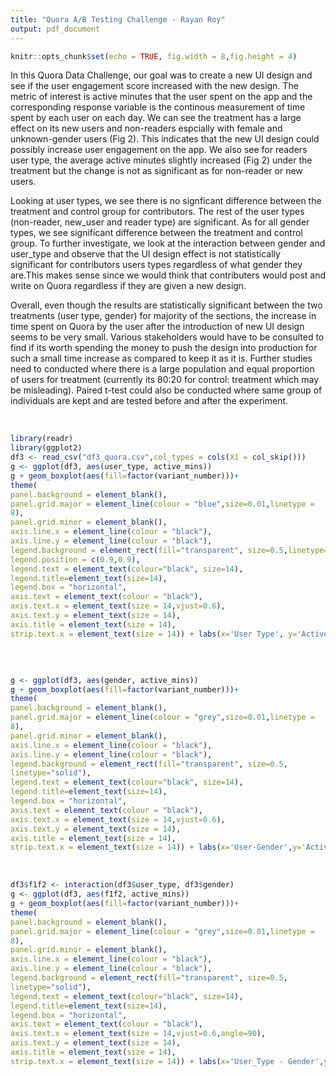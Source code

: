 ```yaml
---
title: "Quora A/B Testing Challenge - Rayan Roy"
output: pdf_document
---
```


```r
knitr::opts_chunk$set(echo = TRUE, fig.width = 8,fig.height = 4)
```

In this Quora Data Challenge, our goal was to create a new UI design and see if the user engagement score increased with the new design. The metric of interest is active minutes that the user spent on the app and the corresponding response variable is the continous measurement of time spent by each user on each day. We can see the treatment has a large effect on its new users and non-readers espcially with female and unknown-gender users (Fig 2). This indicates that the new UI design could possibly increase user engagement on the app. We also see for readers user type, the average active minutes slightly increased (Fig 2) under the treatment but the change is not as significant as for non-reader or new users.


Looking at user types, we see there is no signficant difference between the treatment and control group for contributors. The rest of the user types (non-reader, new_user and reader type) are significant. As for all gender types, we see significant difference between the treatment and control group. To further investigate, we look at the interaction between gender and user_type and observe that the UI design effect is not statistically significant for contributors users types regardless of what gender they are.This makes sense since we would think that contributers would post and write on Quora regardless if they are given a new design. 


Overall, even though the results are statistically significant between the two treatments (user type, gender) for majority of the sections, the increase in time spent on Quora by the user after the introduction of new UI design 
seems to be very small. Various stakeholders would have to be consulted to find if its worth spending the money to push the design into production for such a small time increase as compared to keep it as it is. Further studies need to conducted where there is a large population and equal proportion of users for treatment (currently its 80:20 for control: treatment which may be misleading). Paired t-test could also be conducted where same group of individuals are kept and are tested before and after the experiment. 

$\;$
$\;$

```r
library(readr)
library(ggplot2)
df3 <- read_csv("df3_quora.csv",col_types = cols(X1 = col_skip()))
g <- ggplot(df3, aes(user_type, active_mins))
g + geom_boxplot(aes(fill=factor(variant_number)))+
theme(
panel.background = element_blank(),
panel.grid.major = element_line(colour = "blue",size=0.01,linetype =
8),
panel.grid.minor = element_blank(),
axis.line.x = element_line(colour = "black"),
axis.line.y = element_line(colour = "black"),
legend.background = element_rect(fill="transparent", size=0.5,linetype="solid"),
legend.position = c(0.9,0.9),
legend.text = element_text(colour="black", size=14),
legend.title=element_text(size=14),
legend.box = "horizontal",
axis.text = element_text(colour = "black"),
axis.text.x = element_text(size = 14,vjust=0.6),
axis.text.y = element_text(size = 14),
axis.title = element_text(size = 14),
strip.text.x = element_text(size = 14)) + labs(x='User Type', y='Active Mins') + guides(fill=guide_legend(title="Treatment")) + ggtitle("Fig 1a: Box plot of active minutes between control and treatment based on user type")



```

$\;$
$\;$
$\;$

```r
g <- ggplot(df3, aes(gender, active_mins))
g + geom_boxplot(aes(fill=factor(variant_number)))+
theme(
panel.background = element_blank(),
panel.grid.major = element_line(colour = "grey",size=0.01,linetype =
8),
panel.grid.minor = element_blank(),
axis.line.x = element_line(colour = "black"),
axis.line.y = element_line(colour = "black"),
legend.background = element_rect(fill="transparent", size=0.5,
linetype="solid"),
legend.text = element_text(colour="black", size=14),
legend.title=element_text(size=14),
legend.box = "horizontal",
axis.text = element_text(colour = "black"),
axis.text.x = element_text(size = 14,vjust=0.6),
axis.text.y = element_text(size = 14),
axis.title = element_text(size = 14),
strip.text.x = element_text(size = 14)) + labs(x='User-Gender',y='Active Mins') + guides(fill=guide_legend(title="Treatment")) + ggtitle("Fig 1b: Box plot of active minutes between control and treatment based on gender")
```

$\;$
$\;$

```r
df3$f1f2 <- interaction(df3$user_type, df3$gender)
g <- ggplot(df3, aes(f1f2, active_mins))
g + geom_boxplot(aes(fill=factor(variant_number)))+
theme(
panel.background = element_blank(),
panel.grid.major = element_line(colour = "grey",size=0.01,linetype =
8),
panel.grid.minor = element_blank(),
axis.line.x = element_line(colour = "black"),
axis.line.y = element_line(colour = "black"),
legend.background = element_rect(fill="transparent", size=0.5,
linetype="solid"),
legend.text = element_text(colour="black", size=14),
legend.title=element_text(size=14),
legend.box = "horizontal",
axis.text = element_text(colour = "black"),
axis.text.x = element_text(size = 14,vjust=0.6,angle=90),
axis.text.y = element_text(size = 14),
axis.title = element_text(size = 14),
strip.text.x = element_text(size = 14)) + labs(x='User_Type - Gender',y='Active Mins') + guides(fill=guide_legend(title="Treatment")) + ggtitle("Fig 2: Box plot of active minutes between control and treatment based on\n interaction of user type and gender")
```
